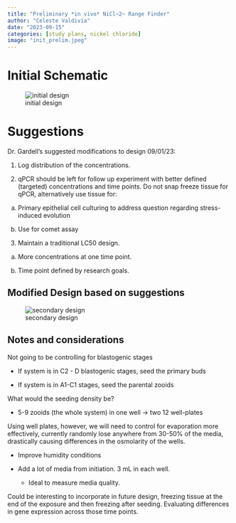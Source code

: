 ```yaml
---
title: "Preliminary *in vivo* NiCl~2~ Range Finder"
author: "Celeste Valdivia"
date: "2023-09-15"
categories: [study plans, nickel chloride]
image: "init_prelim.jpeg"
---
```


# Initial Schematic

![initial design](init_prelim.jpeg)

# Suggestions

Dr. Gardell's suggested modifications to design 09/01/23:

  1.  Log distribution of the concentrations.

  2.  qPCR should be left for follow up experiment with better defined (targeted) concentrations and time points. Do not snap freeze tissue for qPCR, alternatively use tissue for:

   a.  Primary epithelial cell culturing to address question regarding stress-induced evolution

   b.  Use for comet assay

  3.  Maintain a traditional LC50 design.

   a.  More concentrations at one time point.

   b.  Time point defined by research goals.

## Modified Design based on suggestions

![secondary design](v2_design.jpeg)

## Notes and considerations

Not going to be controlling for blastogenic stages

  -   If system is in C2 - D blastogenic stages, seed the primary buds
  
  -   If system is in A1-C1 stages, seed the parental zooids
  
What would the seeding density be?

  -   5-9 zooids (the whole system) in one well -> two 12 well-plates
  
Using well plates, however, we will need to control for evaporation more effectively, currently randomly lose anywhere from 30-50% of the media, drastically causing differences in the osmolarity of the wells.

  -   Improve humidity conditions
  
  -   Add a lot of media from initiation. 3 mL in each well.
  
        -   Ideal to measure media quality.
        
Could be interesting to incorporate in future design, freezing tissue at the end of the exposure and then freezing after seeding. Evaluating differences in gene expression across those time points.
